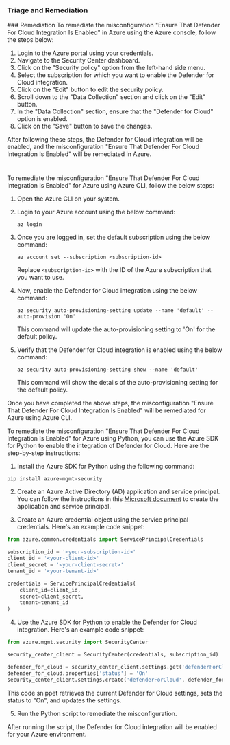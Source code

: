 
### Triage and Remediation
<Tabs>
<Tab title='Remediation'>
### Remediation

<AccordionGroup>
<Accordion title='Using Console' defaultOpen='true'>
To remediate the misconfiguration "Ensure That Defender For Cloud Integration Is Enabled" in Azure using the Azure console, follow the steps below:

1. Login to the Azure portal using your credentials.
2. Navigate to the Security Center dashboard.
3. Click on the "Security policy" option from the left-hand side menu.
4. Select the subscription for which you want to enable the Defender for Cloud integration.
5. Click on the "Edit" button to edit the security policy.
6. Scroll down to the "Data Collection" section and click on the "Edit" button.
7. In the "Data Collection" section, ensure that the "Defender for Cloud" option is enabled.
8. Click on the "Save" button to save the changes.

After following these steps, the Defender for Cloud integration will be enabled, and the misconfiguration "Ensure That Defender For Cloud Integration Is Enabled" will be remediated in Azure.

#
</Accordion>

<Accordion title='Using CLI'>
To remediate the misconfiguration "Ensure That Defender For Cloud Integration Is Enabled" for Azure using Azure CLI, follow the below steps:

1. Open the Azure CLI on your system.

2. Login to your Azure account using the below command:
   
   `az login`

3. Once you are logged in, set the default subscription using the below command:
   
   `az account set --subscription <subscription-id>`

   Replace `<subscription-id>` with the ID of the Azure subscription that you want to use.

4. Now, enable the Defender for Cloud integration using the below command:
   
   `az security auto-provisioning-setting update --name 'default' --auto-provision 'On'`

   This command will update the auto-provisioning setting to 'On' for the default policy.

5. Verify that the Defender for Cloud integration is enabled using the below command:
   
   `az security auto-provisioning-setting show --name 'default'`

   This command will show the details of the auto-provisioning setting for the default policy.

Once you have completed the above steps, the misconfiguration "Ensure That Defender For Cloud Integration Is Enabled" will be remediated for Azure using Azure CLI.
</Accordion>

<Accordion title='Using Python'>
To remediate the misconfiguration "Ensure That Defender For Cloud Integration Is Enabled" for Azure using Python, you can use the Azure SDK for Python to enable the integration of Defender for Cloud. Here are the step-by-step instructions:

1. Install the Azure SDK for Python using the following command:

```
pip install azure-mgmt-security
```

2. Create an Azure Active Directory (AD) application and service principal. You can follow the instructions in this [Microsoft document](https://docs.microsoft.com/en-us/azure/active-directory/develop/howto-create-service-principal-portal) to create the application and service principal.

3. Create an Azure credential object using the service principal credentials. Here's an example code snippet:

```python
from azure.common.credentials import ServicePrincipalCredentials

subscription_id = '<your-subscription-id>'
client_id = '<your-client-id>'
client_secret = '<your-client-secret>'
tenant_id = '<your-tenant-id>'

credentials = ServicePrincipalCredentials(
    client_id=client_id,
    secret=client_secret,
    tenant=tenant_id
)
```

4. Use the Azure SDK for Python to enable the Defender for Cloud integration. Here's an example code snippet:

```python
from azure.mgmt.security import SecurityCenter

security_center_client = SecurityCenter(credentials, subscription_id)

defender_for_cloud = security_center_client.settings.get('defenderForCloud')
defender_for_cloud.properties['status'] = 'On'
security_center_client.settings.create('defenderForCloud', defender_for_cloud)
```

This code snippet retrieves the current Defender for Cloud settings, sets the status to "On", and updates the settings.

5. Run the Python script to remediate the misconfiguration.

After running the script, the Defender for Cloud integration will be enabled for your Azure environment.
</Accordion>

</AccordionGroup>
</Tab>
</Tabs>

